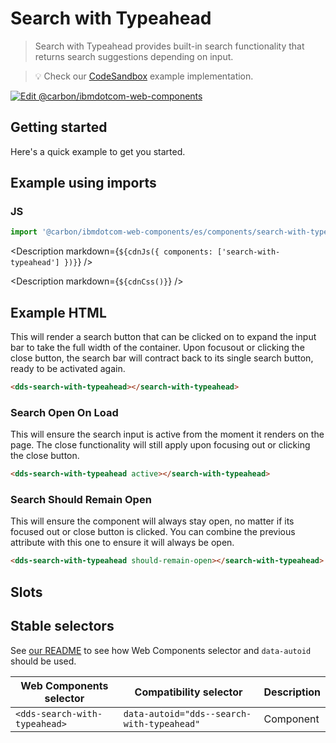 
# Search with Typeahead

> Search with Typeahead provides built-in search functionality that returns search suggestions depending on input.

> 💡 Check our
> [CodeSandbox](https://githubbox.com/carbon-design-system/carbon-for-ibm-dotcom/tree/master/packages/web-components/examples/codesandbox/components/search-with-typeahead)
> example implementation.

[![Edit @carbon/ibmdotcom-web-components](https://codesandbox.io/static/img/play-codesandbox.svg)](https://githubbox.com/carbon-design-system/carbon-for-ibm-dotcom/tree/master/packages/web-components/examples/codesandbox/components/search-with-typeahead)

## Getting started

Here's a quick example to get you started.

## Example using imports

### JS

```javascript
import '@carbon/ibmdotcom-web-components/es/components/search-with-typeahead/index.js';
```

<Description markdown={`${cdnJs({ components: ['search-with-typeahead'] })}`} />

<Description markdown={`${cdnCss()}`} />

## Example HTML
This will render a search button that can be clicked on to expand the input bar to take the full width of the container. 
Upon focusout or clicking the close button, the search bar will contract back to its single search button, ready to be activated again.
```html
<dds-search-with-typeahead></search-with-typeahead>
```

### Search Open On Load
This will ensure the search input is active from the moment it renders on the page. The close functionality will still apply upon focusing out
or clicking the close button.
```html
<dds-search-with-typeahead active></search-with-typeahead>
```

### Search Should Remain Open
This will ensure the component will always stay open, no matter if its focused out or close button is clicked. You can combine the previous attribute 
with this one to ensure it will always be open.
```html
<dds-search-with-typeahead should-remain-open></search-with-typeahead>
```

## Slots

<Props of="dds-search-with-typeahead" />

## Stable selectors

See [our README](https://github.com/carbon-design-system/carbon-for-ibm-dotcom/tree/master/packages/web-components#stable-selectors-for-analytics-and-integratione2e-testing-in-web-components) to see how Web Components selector and `data-autoid` should be used.

| Web Components selector       | Compatibility selector                     | Description |
| ----------------------------- | ------------------------------------------ | ----------- |
| `<dds-search-with-typeahead>` | `data-autoid="dds--search-with-typeahead"` | Component   |

<Description markdown={contributing} />
